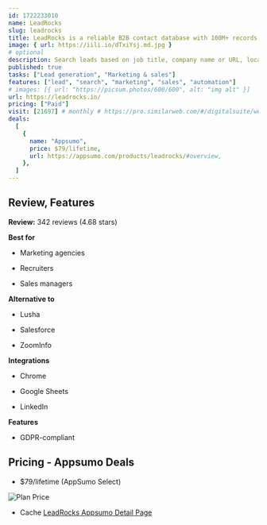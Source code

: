 ```yaml
---
id: 1722233010
name: LeadRocks
slug: leadrocks
title: LeadRocks is a reliable B2B contact database with 100M+ records, emails, phone numbers, and LinkedIns
image: { url: https://iili.io/dTxiYsj.md.jpg }
# optional
description: Search leads based on job title, company name or URL, location, industry and team sizeUpload your CSV into your CRM or any automation tool to gear up your prospecting
published: true
tasks: ["Lead generation", "Marketing & sales"]
features: ["lead", "search", "marketing", "sales", "automation"]
# images: [{ url: "https://picsum.photos/600/600", alt: "img alt" }]
url: https://leadrocks.io/
pricing: ["Paid"]
visit: [21697] # monthly # https://pro.similarweb.com/#/digitalsuite/websiteanalysis/home
deals:
  [
    {
      name: "Appsumo",
      price: $79/lifetime,
      url: https://appsumo.com/products/leadrocks/#overview,
    },
  ]
---
```


## Review, Features

**Review:** 342 reviews (4.68 stars)

**Best for**

- Marketing agencies

- Recruiters

- Sales managers

**Alternative to**

- Lusha

- Salesforce

- ZoomInfo

**Integrations**

- Chrome

- Google Sheets

- LinkedIn

**Features**

- GDPR-compliant

## Pricing - Appsumo Deals

- $79/lifetime (AppSumo Select)

<Img src="https://iili.io/dTIpEkG.png" alt="Plan Price" />

- Cache [LeadRocks Appsumo Detail Page](https://iili.io/dTIp8pj.png)
